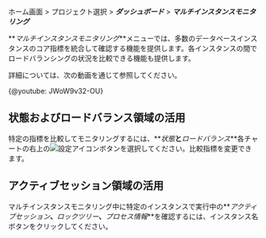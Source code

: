 ホーム画面 > プロジェクト選択 > **_ダッシュボード_** > **_マルチインスタンスモニタリング_**

<ProdImg img="db-multi-instance-monitoring.png" desc="マルチインスタンスモニタリング" />

**_マルチインスタンスモニタリング_**メニューでは、多数のデータベースインスタンスのコア指標を統合して確認する機能を提供します。各インスタンスの間でロードバランシングの状況を比較できる機能も提供します。

詳細については、次の動画を通じて参照してください。

{@youtube: JWoW9v32-OU}

## 状態およびロードバランス領域の活用

特定の指標を比較してモニタリングするには、**_状態_**と**_ロードバランス_**各チャートの右上の![設定アイコン](/img/ico-setting.svg)ボタンを選択してください。比較指標を変更できます。

## アクティブセッション領域の活用

マルチインスタンスモニタリング中に特定のインスタンスで実行中の**_アクティブセッション_**、**_ロックツリー_**、**_プロセス情報_**を確認するには、インスタンス名ボタンをクリックしてください。
